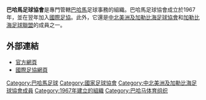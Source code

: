 {{國家足協
|Name               = 巴哈馬足球協會 
|Logo               = <!-- 檔案不存在 Bahamas FA.png ，可從英文維基百科取得 -->
|Founded            = 1967年
|FIFA affiliation   = 1968年
|Region             = [[中北美洲及加勒比海足球協會|中北美洲及加勒比海足球協會]]
|Region affiliation = 1981年
|Subregion             = [[加勒比海足球聯盟|加勒比海足球聯盟]]
|Subregion affiliation = ?
|President          = Anton Sealey
}}

'''巴哈馬足球協會'''是專門管轄[[巴哈馬|巴哈馬]]足球事務的組織。巴哈馬足球協會成立於1967年，並在翌年加入[[國際足協|國際足協]]。此外，它還是[[中北美洲及加勒比海足球協會|中北美洲及加勒比海足球協會]]和[[加勒比海足球聯盟|加勒比海足球聯盟]]的成員之一。

==外部連結==
* [http://www.bahamasfa.com 官方網頁] {{Wayback|url=http://www.bahamasfa.com/ |date=20150212012409 }}
* [http://www.fifa.com/associations/association=bah/index.html 國際足協網頁] {{Wayback|url=http://www.fifa.com/associations/association=bah/index.html |date=20150327041723 }}

{{中北美洲及加勒比海足球協會成員}}

[[Category:巴哈馬足球|Category:巴哈馬足球]]
[[Category:國家足球協會|Category:國家足球協會]]
[[Category:中北美洲及加勒比海足球協會成員|Category:中北美洲及加勒比海足球協會成員]]
[[Category:1967年建立的組織|Category:1967年建立的組織]]
[[Category:巴哈马体育组织|Category:巴哈马体育组织]]